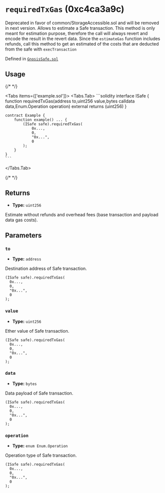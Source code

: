 

<LegacyCallout />

# `requiredTxGas` (0xc4ca3a9c)



Deprecated in favor of common/StorageAccessible.sol and will be removed in next version.
Allows to estimate a Safe transaction.
This method is only meant for estimation purpose, therefore the call will always revert and encode the result in the revert data.
Since the `estimateGas` function includes refunds, call this method to get an estimated of the costs that are deducted from the safe with `execTransaction`




Defined in [`GnosisSafe.sol`](https://github.com/safe-global/safe-smart-account/tree/v1.3.0/contracts/GnosisSafe.sol#L315)


## Usage

{/* <!-- vale off --> */}

<Tabs items={['example.sol']}>
  <Tabs.Tab>
    ```solidity
    interface ISafe {
        function requiredTxGas(address to,uint256 value,bytes calldata data,Enum.Operation operation) external returns (uint256)
    }

    contract Example {
        function example() ... {
            (ISafe safe).requiredTxGas(
                0x...,
                0,
                "0x...",
                0
            );
        }
    }
    ```
  </Tabs.Tab>
</Tabs>

{/* <!-- vale on --> */}

## Returns



  - **Type:** `uint256`

  Estimate without refunds and overhead fees (base transaction and payload data gas costs).




## Parameters

### `to`

  - **Type:** `address`

  Destination address of Safe transaction.

  ```solidity focus=2
  (ISafe safe).requiredTxGas(
    0x...,
    0,
    "0x...",
    0
  );
  ```


### `value`

  - **Type:** `uint256`

  Ether value of Safe transaction.

  ```solidity focus=3
  (ISafe safe).requiredTxGas(
    0x...,
    0,
    "0x...",
    0
  );
  ```


### `data`

  - **Type:** `bytes`

  Data payload of Safe transaction.

  ```solidity focus=4
  (ISafe safe).requiredTxGas(
    0x...,
    0,
    "0x...",
    0
  );
  ```


### `operation`

  - **Type:** `enum Enum.Operation`

  Operation type of Safe transaction.

  ```solidity focus=5
  (ISafe safe).requiredTxGas(
    0x...,
    0,
    "0x...",
    0
  );
  ```





